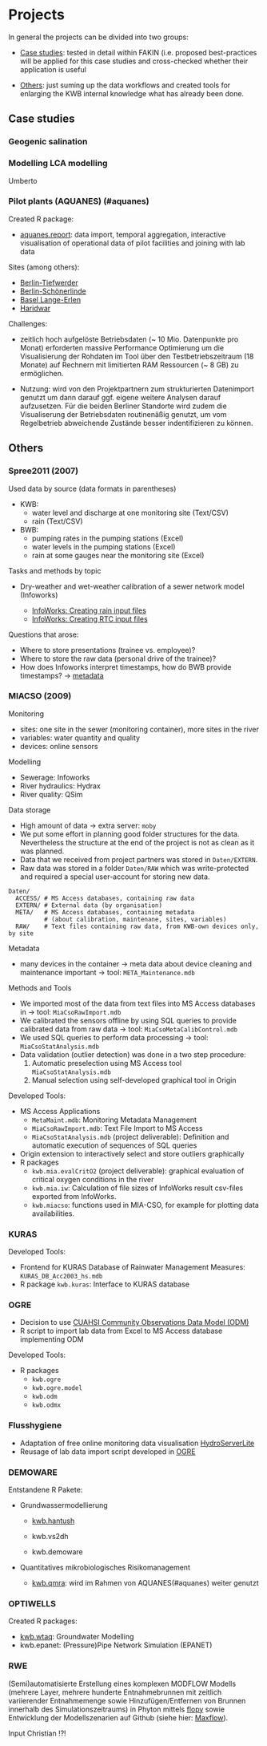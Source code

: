 # Projects {#projects}

In general the projects can be divided into two groups:

- [Case studies](#case-studies): tested in detail within FAKIN (i.e. proposed 
best-practices will be applied for this case studies and cross-checked whether 
their application is useful

- [Others](#other-projects): just suming up the data workflows and created tools for enlarging the 
KWB internal knowledge what has already been done.  

## Case studies {#case-studies}


### Geogenic salination

### Modelling LCA modelling 

Umberto


### Pilot plants (AQUANES) (#aquanes)

Created R package: 

* [aquanes.report](https://github.com/kwb-r/aquanes.report): data import, 
temporal aggregation, interactive visualisation of operational data of
pilot facilities and joining with lab data

Sites (among others):

* [Berlin-Tiefwerder](http://aquanes-h2020.eu/Default.aspx?t=1576)
* [Berlin-Schönerlinde](http://aquanes-h2020.eu/Default.aspx?t=1666)
* [Basel Lange-Erlen](http://aquanes-h2020.eu/Default.aspx?t=1663)
* [Haridwar](http://aquanes-h2020.eu/Default.aspx?t=1668)

Challenges: 

* zeitlich hoch aufgelöste Betriebsdaten (~ 10 Mio. Datenpunkte pro Monat) 
erforderten massive Performance Optimierung um die Visualisierung der Rohdaten
im Tool über den Testbetriebszeitraum (18 Monate) auf Rechnern mit limitierten 
RAM Ressourcen (~ 8 GB) zu ermöglichen.
    
* Nutzung: wird von den Projektpartnern zum strukturierten Datenimport genutzt 
um dann darauf ggf. eigene weitere Analysen darauf aufzusetzen. Für die beiden 
Berliner Standorte wird zudem die Visualiserung der Betriebsdaten routinenäßig 
genutzt, um vom Regelbetrieb abweichende Zustände besser indentifizieren zu können.


## Others {#other-projects}

### Spree2011 (2007)

Used data by source (data formats in parentheses)

* KWB:
    + water level and discharge at one monitoring site (Text/CSV)
    + rain (Text/CSV)
* BWB:
    + pumping rates in the pumping stations (Excel)
    + water levels in the pumping stations (Excel)
    + rain at some gauges near the monitoring site (Excel)
    
Tasks and methods by topic

* Dry-weather and wet-weather calibration of a sewer network model (Infoworks)

    + [InfoWorks: Creating rain input files](#input-infoworks-regen)
    + [InfoWorks: Creating RTC input files](#input-infoworks-rtc)

Questions that arose:

* Where to store presentations (trainee vs. employee)?
* Where to store the raw data (personal drive of the trainee)?
* How does Infoworks interpret timestamps, how do BWB provide timestamps? 
-> [metadata](#metadata)

### MIACSO (2009) {#miacso}

Monitoring

* sites: one site in the sewer (monitoring container), more sites in the river
* variables: water quantity and quality
* devices: online sensors

Modelling

* Sewerage: Infoworks
* River hydraulics: Hydrax
* River quality: QSim

Data storage

* High amount of data -> extra server: `moby`
* We put some effort in planning good folder structures for the data.
Nevertheless the structure at the end of the project is not as clean as it was
planned.
* Data that we received from project partners was stored in `Daten/EXTERN`.
* Raw data was stored in a folder `Daten/RAW` which was write-protected and
required a special user-account for storing new data.

```
Daten/
  ACCESS/ # MS Access databases, containing raw data
  EXTERN/ # External data (by organisation)
  META/   # MS Access databases, containing metadata 
          # (about calibration, maintenane, sites, variables)
  RAW/    # Text files containing raw data, from KWB-own devices only, by site
```

Metadata

* many devices in the container -> meta data about device cleaning and
maintenance important -> tool: `META_Maintenance.mdb`

Methods and Tools

* We imported most of the data from text files into MS Access databases in
-> tool: `MiaCsoRawImport.mdb`
* We calibrated the sensors offline by using SQL queries to provide calibrated
data from raw data -> tool: `MiaCsoMetaCalibControl.mdb`
* We used SQL queries to perform data processing 
-> tool: `MiaCsoStatAnalysis.mdb`
* Data validation (outlier detection) was done in a two step procedure:
    1. Automatic preselection using MS Access tool `MiaCsoStatAnalysis.mdb`
    2. Manual selection using self-developed graphical tool in Origin 

Developed Tools:

* MS Access Applications
    + `MetaMaint.mdb`: Monitoring Metadata Management
    + `MiaCsoRawImport.mdb`: Text File Import to MS Access
    + `MiaCsoStatAnalysis.mdb` (project deliverable): Definition and automatic 
execution of sequences of SQL queries
* Origin extension to interactively select and store outliers graphically
* R packages
    + `kwb.mia.evalCritO2` (project deliverable): graphical evaluation of 
critical oxygen conditions in the river
    + `kwb.mia.iw`: Calculation of file sizes of InfoWorks result csv-files
        exported from InfoWorks.
    + `kwb.miacso`: functions used in MIA-CSO, for example for plotting data 
availabilities.

### KURAS {#kuras}

Developed Tools:

* Frontend for KURAS Database of Rainwater Management Measures: 
`KURAS_DB_Acc2003_hs.mdb`
* R package `kwb.kuras`: Interface to KURAS database

### OGRE {#ogre}

* Decision to use [CUAHSI Community Observations Data Model (ODM)](https://www.cuahsi.org/uploads/pages/img/ODM1.1DesignSpecifications_.pdf)
* R script to import lab data from Excel to MS Access database implementing ODM

Developed Tools:

* R packages
    + `kwb.ogre`
    + `kwb.ogre.model`
    + `kwb.odm`
    + `kwb.odmx`

### Flusshygiene {#flusshygiene}

* Adaptation of free online monitoring data visualisation [HydroServerLite](https://github.com/KWB-R/HydroServerLite)
* Reusage of lab data import script developed in [OGRE](#ogre)

### DEMOWARE {#demoware}

Entstandene R Pakete: 

- Grundwassermodellierung

    + [kwb.hantush](https://github.com/kwb-r/kwb.hantush)
    
    + kwb.vs2dh
    
    + kwb.demoware

- Quantitatives mikrobiologisches Risikomanagement

    + [kwb.qmra](https://github.com/kwb-r/kwb.qrma): wird im Rahmen von AQUANES(#aquanes) weiter genutzt

### OPTIWELLS {#optiwells}

Created R packages: 

* [kwb.wtaq](https://github.com/kwb-r/kwb.wtaq): Groundwater Modelling
* kwb.epanet: (Pressure)Pipe Network Simulation (EPANET)

### RWE {#rwe}

(Semi)automatisierte Erstellung eines komplexen MODFLOW Modells (mehrere Layer, mehrere hunderte Entnahmebrunnen mit zeitlich variierender Entnahmemenge sowie Hinzufügen/Entfernen von Brunnen innerhalb des Simulationszeitraums) in Phyton mittels [flopy](http://modflowpy.github.io/flopydoc/) sowie Entwicklung der Modellszenarien auf Github (siehe hier: [Maxflow](https://github.com/chmenz/Maxflow)).

Input Christian !?!
